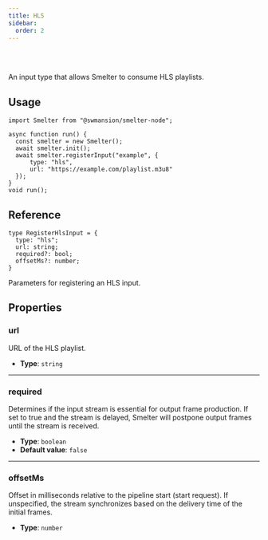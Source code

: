 ```yaml
---
title: HLS
sidebar:
  order: 2
---
```


<Badge text="Node.js" variant="tip" size="large" />

<br />
<br />

An input type that allows Smelter to consume HLS playlists.


## Usage
```tsx title=hlsInputExample.tsx
import Smelter from "@swmansion/smelter-node";

async function run() {
  const smelter = new Smelter();
  await smelter.init();
  await smelter.registerInput("example", {
      type: "hls",
      url: "https://example.com/playlist.m3u8"
  });
}
void run();
```

## Reference

<CollapsibleDetails summaryTitle='Type definitions' open>

```tsx
type RegisterHlsInput = {
  type: "hls";
  url: string;
  required?: bool;
  offsetMs?: number;
}
```
</CollapsibleDetails>

Parameters for registering an HLS input.

## Properties

### url
URL of the HLS playlist.

- **Type**: `string`
---

### required
Determines if the input stream is essential for output frame production. If set to true and the stream is delayed, Smelter will postpone output frames until the stream is received.

- **Type**: `boolean`
- **Default value**: `false`

---

### offsetMs
Offset in milliseconds relative to the pipeline start (start request). If unspecified, the stream synchronizes based on the delivery time of the initial frames.

- **Type**: `number`
